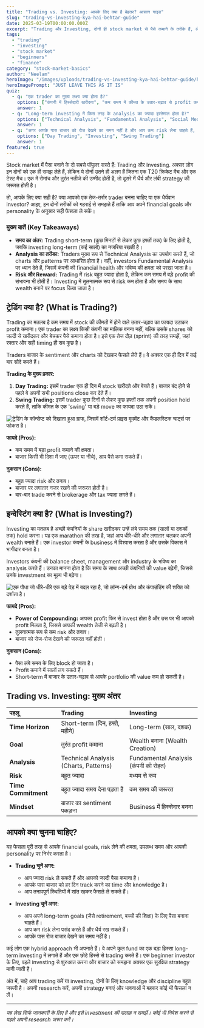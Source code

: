 ```yaml
---
title: "Trading vs. Investing: आपके लिए क्या है बेहतर? आसान गाइड"
slug: "trading-vs-investing-kya-hai-behtar-guide"
date: 2025-03-19T00:00:00.000Z
excerpt: "Trading और Investing, दोनों ही stock market से पैसे कमाने के तरीके हैं, लेकिन दोनों का रास्ता और मंजिल अलग-अलग हैं। यह गाइड आपको इन दोनों के बीच का अंतर समझने और अपने लिए सही रास्ता चुनने में मदद करेगा।"
tags:
  - "trading"
  - "investing"
  - "stock market"
  - "beginners"
  - "finance"
category: "stock-market-basics"
author: "Neelam"
heroImage: "/images/uploads/trading-vs-investing-kya-hai-behtar-guide/hero-image.jpg"
heroImagePrompt: "JUST LEAVE THIS AS IT IS"
quiz:
  - q: "एक trader का मुख्य लक्ष्य क्या होता है?"
    options: ["कंपनी में हिस्सेदारी खरीदना", "कम समय में कीमत के उतार-चढ़ाव से profit कमाना", "लंबे समय तक wealth बनाना"]
    answer: 1
  - q: "Long-term investing में किस तरह के analysis का ज्यादा इस्तेमाल होता है?"
    options: ["Technical Analysis", "Fundamental Analysis", "Social Media Analysis"]
    answer: 1
  - q: "अगर आपके पास बाजार को रोज देखने का समय नहीं है और आप कम risk लेना चाहते हैं, तो आपके लिए क्या बेहतर है?"
    options: ["Day Trading", "Investing", "Swing Trading"]
    answer: 1
featured: true
---
```


Stock market में पैसा बनाने के दो सबसे पॉपुलर रास्ते हैं: Trading और Investing. अक्सर लोग इन दोनों को एक ही समझ लेते हैं, लेकिन ये दोनों उतने ही अलग हैं जितना एक T20 क्रिकेट मैच और एक टेस्ट मैच। एक में रोमांच और तुरंत नतीजे की उम्मीद होती है, तो दूसरे में धैर्य और लंबी strategy की जरूरत होती है।

तो, आपके लिए क्या सही है? क्या आपको एक तेज-तर्रार trader बनना चाहिए या एक धैर्यवान investor? आइए, इन दोनों तरीकों को गहराई से समझते हैं ताकि आप अपने financial goals और personality के अनुसार सही फैसला ले सकें।

### मुख्य बातें (Key Takeaways)
*   **समय का अंतर:** Trading short-term (कुछ मिनटों से लेकर कुछ हफ्तों तक) के लिए होती है, जबकि investing long-term (कई सालों) का नजरिया रखती है।
*   **Analysis का तरीका:** Traders मुख्य रूप से Technical Analysis का उपयोग करते हैं, जो charts और patterns पर आधारित होता है। वहीं, investors Fundamental Analysis पर ध्यान देते हैं, जिसमें कंपनी की financial health और भविष्य की क्षमता को परखा जाता है।
*   **Risk और Reward:** Trading में risk बहुत ज्यादा होता है, लेकिन कम समय में बड़े profit की संभावना भी होती है। Investing में तुलनात्मक रूप से risk कम होता है और समय के साथ wealth बनाने पर focus किया जाता है।

## ट्रेडिंग क्या है? (What is Trading?)

Trading का मतलब है कम समय में stock की कीमतों में होने वाले उतार-चढ़ाव का फायदा उठाकर profit कमाना। एक trader का लक्ष्य किसी कंपनी का मालिक बनना नहीं, बल्कि उसके shares को जल्दी से खरीदकर और बेचकर पैसे कमाना होता है। इसे एक तेज दौड़ (sprint) की तरह समझें, जहां रफ्तार और सही timing ही सब कुछ है।

Traders बाजार के sentiment और charts को देखकर फैसले लेते हैं। वे अक्सर एक ही दिन में कई बार सौदे करते हैं।

**Trading के मुख्य प्रकार:**
1.  **Day Trading:** इसमें trader एक ही दिन में stock खरीदते और बेचते हैं। बाजार बंद होने से पहले वे अपनी सभी positions close कर देते हैं।
2.  **Swing Trading:** इसमें trader कुछ दिनों से लेकर कुछ हफ्तों तक अपनी position hold करते हैं, ताकि कीमत के एक 'swing' या बड़े move का फायदा उठा सकें।

![ट्रेडिंग के कॉन्सेप्ट को दिखाता हुआ ग्राफ, जिसमें शॉर्ट-टर्म प्राइस मूवमेंट और कैंडलस्टिक चार्ट्स पर फोकस है।](/images/uploads/trading-vs-investing-kya-hai-behtar-guide/trading-concept.png)

**फायदे (Pros):**
*   कम समय में बड़ा profit कमाने की क्षमता।
*   बाजार किसी भी दिशा में जाए (ऊपर या नीचे), आप पैसे कमा सकते हैं।

**नुकसान (Cons):**
*   बहुत ज्यादा risk और तनाव।
*   बाजार पर लगातार नजर रखने की जरूरत होती है।
*   बार-बार trade करने से brokerage और tax ज्यादा लगते हैं।

## इन्वेस्टिंग क्या है? (What is Investing?)

Investing का मतलब है अच्छी कंपनियों के share खरीदकर उन्हें लंबे समय तक (सालों या दशकों तक) hold करना। यह एक marathon की तरह है, जहां आप धीरे-धीरे और लगातार चलकर अपनी wealth बनाते हैं। एक investor कंपनी के business में विश्वास करता है और उसके विकास में भागीदार बनता है।

Investors कंपनी की balance sheet, management और industry के भविष्य का analysis करते हैं। उनका मानना होता है कि समय के साथ अच्छी कंपनियों की value बढ़ेगी, जिससे उनके investment का मूल्य भी बढ़ेगा।

![एक पौधा जो धीरे-धीरे एक बड़े पेड़ में बदल रहा है, जो लॉन्ग-टर्म ग्रोथ और कंपाउंडिंग की शक्ति को दर्शाता है।](/images/uploads/trading-vs-investing-kya-hai-behtar-guide/investing-concept.png)

**फायदे (Pros):**
*   **Power of Compounding:** आपका profit फिर से invest होता है और उस पर भी आपको profit मिलता है, जिससे आपकी wealth तेजी से बढ़ती है।
*   तुलनात्मक रूप से कम risk और तनाव।
*   बाजार को रोज-रोज देखने की जरूरत नहीं होती।

**नुकसान (Cons):**
*   पैसा लंबे समय के लिए block हो जाता है।
*   Profit कमाने में सालों लग सकते हैं।
*   Short-term में बाजार के उतार-चढ़ाव से आपके portfolio की value कम हो सकती है।

## Trading vs. Investing: मुख्य अंतर

| पहलू | Trading | Investing |
| :--- | :--- | :--- |
| **Time Horizon** | Short-term (दिन, हफ्ते, महीने) | Long-term (साल, दशक) |
| **Goal** | तुरंत profit कमाना | Wealth बनाना (Wealth Creation) |
| **Analysis** | Technical Analysis (Charts, Patterns) | Fundamental Analysis (कंपनी की सेहत) |
| **Risk** | बहुत ज्यादा | मध्यम से कम |
| **Time Commitment** | बहुत ज्यादा समय देना पड़ता है | कम समय की जरूरत |
| **Mindset** | बाजार का sentiment पकड़ना | Business में हिस्सेदार बनना |

## आपको क्या चुनना चाहिए?

यह फैसला पूरी तरह से आपके financial goals, risk लेने की क्षमता, उपलब्ध समय और आपकी personality पर निर्भर करता है।

*   **Trading चुनें अगर:**
    *   आप ज्यादा risk ले सकते हैं और आपको जल्दी पैसा कमाना है।
    *   आपके पास बाजार को हर दिन track करने का time और knowledge है।
    *   आप तनावपूर्ण स्थितियों में शांत रहकर फैसले ले सकते हैं।

*   **Investing चुनें अगर:**
    *   आप अपने long-term goals (जैसे retirement, बच्चों की शिक्षा) के लिए पैसा बनाना चाहते हैं।
    *   आप कम risk लेना पसंद करते हैं और धैर्य रख सकते हैं।
    *   आपके पास रोज बाजार देखने का समय नहीं है।

कई लोग एक hybrid approach भी अपनाते हैं। वे अपने कुल fund का एक बड़ा हिस्सा long-term investing में लगाते हैं और एक छोटे हिस्से से trading करते हैं। एक beginner investor के लिए, पहले investing से शुरुआत करना और बाजार को समझना अक्सर एक सुरक्षित strategy मानी जाती है।

अंत में, चाहे आप trading करें या investing, दोनों के लिए knowledge और discipline बहुत जरूरी है। अपनी research करें, अपनी strategy बनाएं और भावनाओं में बहकर कोई भी फैसला न लें।

---
*यह लेख सिर्फ जानकारी के लिए है और इसे investment की सलाह न समझें। कोई भी निवेश करने से पहले अपनी research जरूर करें।*